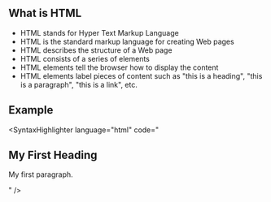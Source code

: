 <Section>
<Title> HTML 5 </Title>
</Section>

<Section>

## What is HTML
 
* HTML stands for Hyper Text Markup Language
* HTML is the standard markup language for creating Web pages
* HTML describes the structure of a Web page
* HTML consists of a series of elements
* HTML elements tell the browser how to display the content
* HTML elements label pieces of content such as "this is a heading", "this is a paragraph", "this is a link", etc.

</Section>

<Section>

## Example

<SyntaxHighlighter language="html" 
code="
<!DOCTYPE html>
<html>
<head>
<title>Page Title</title>
</head>
<body>

<h1>My First Heading</h1>
<p>My first paragraph.</p>

</body>
</html>
" />

</Section>
